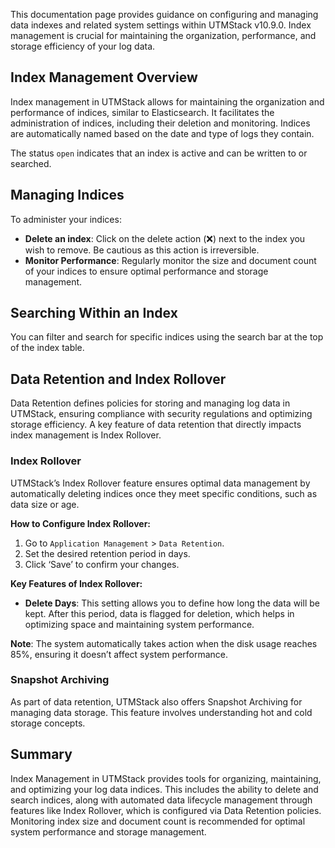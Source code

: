 This documentation page provides guidance on configuring and managing data indexes and related system settings within UTMStack v10.9.0. Index management is crucial for maintaining the organization, performance, and storage efficiency of your log data.

## Index Management Overview

Index management in UTMStack allows for maintaining the organization and performance of indices, similar to Elasticsearch. It facilitates the administration of indices, including their deletion and monitoring. Indices are automatically named based on the date and type of logs they contain.

The status `open` indicates that an index is active and can be written to or searched.

## Managing Indices

To administer your indices:

*   **Delete an index**: Click on the delete action (❌) next to the index you wish to remove. Be cautious as this action is irreversible.
*   **Monitor Performance**: Regularly monitor the size and document count of your indices to ensure optimal performance and storage management.

## Searching Within an Index

You can filter and search for specific indices using the search bar at the top of the index table.

## Data Retention and Index Rollover

Data Retention defines policies for storing and managing log data in UTMStack, ensuring compliance with security regulations and optimizing storage efficiency. A key feature of data retention that directly impacts index management is Index Rollover.

### Index Rollover

UTMStack’s Index Rollover feature ensures optimal data management by automatically deleting indices once they meet specific conditions, such as data size or age.

**How to Configure Index Rollover:**

1.  Go to `Application Management` > `Data Retention`.
2.  Set the desired retention period in days.
3.  Click ‘Save’ to confirm your changes.

**Key Features of Index Rollover:**

*   **Delete Days**: This setting allows you to define how long the data will be kept. After this period, data is flagged for deletion, which helps in optimizing space and maintaining system performance.

**Note**: The system automatically takes action when the disk usage reaches 85%, ensuring it doesn’t affect system performance.

### Snapshot Archiving

As part of data retention, UTMStack also offers Snapshot Archiving for managing data storage. This feature involves understanding hot and cold storage concepts.

## Summary

Index Management in UTMStack provides tools for organizing, maintaining, and optimizing your log data indices. This includes the ability to delete and search indices, along with automated data lifecycle management through features like Index Rollover, which is configured via Data Retention policies. Monitoring index size and document count is recommended for optimal system performance and storage management.